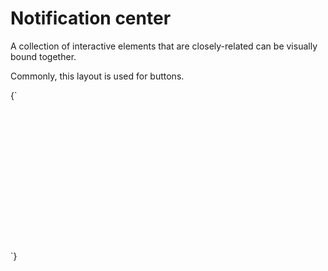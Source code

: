 
<Meta title="Organisms/Notification center" />

# Notification center

A collection of interactive elements that are closely-related can be visually bound together.

Commonly, this layout is used for buttons.

<Canvas>
  <Story name="Notification center">
    {`
      <div style="position: relative; z-index:0; transform: translate3d(0,0,0); min-height: 15rem">
        <div class="o-notification-center a-content a-content--s u-margin-0" aria-live="polite">
          <article class="a-card u-padding-l2 u-flex u-items-start">
            <div class="u-flex-shrink-0 a-badge a-badge--positive u-padding-s2 u-margin-m-right">
              <svg class="a-icon a-icon--l3" viewBox="0 0 100 100" width="18" height="18" aria-hidden="true" xmlns="http://www.w3.org/2000/svg">
                <use xlink:href="${icons}#icon-mail"></use>
              </svg>
            </div>
            <div>
              <h2 class="u-h5 u-margin-0">Password update request sent</h2>
              <p class="u-h6 u-margin-0">We sent an email to asdf@example.com. Please click the link inside to confirm your password change</p>
            </div>
          </article>
        </div>
      </div>
    `}
  </Story>
</Canvas>
